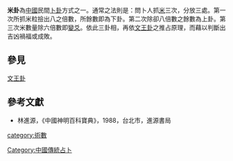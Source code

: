 '''米卦'''為[[中國|中國]]民間[[卜卦|卜卦]]方式之一。通常之法則是：問卜人抓[[大米|米]]三次，分放三處。第一次所抓米粒撿出八之倍數，所餘數即為下卦。第二次除卻八倍數之餘數為上卦。第三次米數量除六倍數即[[變爻|變爻]]。依此三卦相，再依[[文王卦|文王卦]]之推占原理，而藉以判斷出吉凶禍福或成敗。

== 參見 ==

[[文王卦|文王卦]]
==參考文獻==
*林進源，《中國神明百科寶典》，1988，台北市，進源書局

{{Culture-stub}}

[[category:術數|category:術數]]
[[Category:中國傳統占卜|Category:中國傳統占卜]]